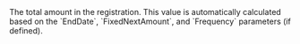   

  

  
<ParamField body="TotalAmount" type="object">     
The total amount in the registration.   
This value is automatically calculated based on the `EndDate`, `FixedNextAmount`, and `Frequency` parameters (if defined).   

<Expandable title="properties"><Currency14 />  
  
<Amount1 />  
  

</Expandable> 
</ParamField>